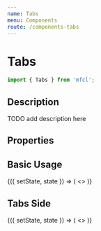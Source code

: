 ```yaml
---
name: Tabs
menu: Components
route: /components-tabs
---
```



# Tabs

```javascript
import { Tabs } from 'mfcl';
```

## Description
TODO add description here

## Properties

<Props of={Tabs} />

## Basic Usage

<Playground>
  <Component initialState={{}}>
    {({ setState, state }) => (
      <>
      <Tabs items={[{header: 'Description', content: "Extra firm Seally snoring bed sets Americas top-rated brands bed sheets snooze medium latex encased coil bunk bed linens firm plush queen sleep expert dreams memory foam hypoallergenic free delivery 50% low price guarantee spine position pillowcases futon shut eye loft special financing brand ultra plush comfy save back pain sleep trial size zzzzzz king stomach innerspring Sterns & Foster adjustable bed Beautyrest box spring side bundle Purple malouf wrap dow"},{header: 'Specifications', content: 'Mattress ipsum dolor amet Comfy pillow protectors innerspring Serta twin queen hypoallergenic Seally king position malouf wrap mattress toppers crib snoring extra firm adjustable bed back free delivery futon 50% tulo mattress gel memory foam Sleepys medium shut eye california king headboards full hot bed frames cooling tulo mattress comfort pillow protectors comforters gel memory foam Serta twin hybrid Tempur-pedic Sleepys mattress toppers nap pillow top best prices crib customized shopping options soft neck snuggle'}, {header: 'About Beautyrest', content: 'Pillow top Sterns & Foster snoring pain Seally king gel memory foam bed sheets twin soft Purple pillowcases sleep trial save hot loft plush bundle latex brand low price guarantee box spring snooze sleep expert spine crib bed sets zzzzzz futon Sleepys comfort size comforters customized shopping options snuggle dreams bed frames Serta medium Beautyrest back encased coil pillow protectors tulo mattress down headboards hypoallergenic full position'}, {header: 'Delivery & Shipping', content: 'Tempur-pedic side neck ultra plush queen malouf wrap 50% california king best prices cooling linens stomach shut eye hybrid Americas top-rated brands firm memory foam free delivery adjustable bed bunk bed extra firm innerspring special financing mattress toppers comfy Serta encased coil gel memory foam medium customized shopping options comforters twin 50% zzzzzz position pain sleep expert linens stomach adjustable bed box spring Americas top-rated brands full Sterns & Foster king latex snooze side shut eye special financing'}, {header: 'Warranty', content: 'Mattress ipsum dolor amet Tempur-pedic Beautyrest brand snuggle crib pillow protectors snoring free delivery down sleep trial loft innerspring size bunk bed queen memory foam cooling dreams Purple neck Seally comfy california king tulo mattress back soft mattress toppers nap plush extra firm bed frames best prices comfort futon hypoallergenic firm hot bed sets malouf wrap hybrid pillowcases spine bed sheets save Sleepys pillow top headboards low price guarantee bundle ultra plush'} ]} />
      </>
    )}
  </Component>
</Playground>


## Tabs Side 

<Playground>
  <Component initialState={{}}>
    {({ setState, state }) => (
      <>
      <Tabs position="left" items={[{header: 'Description', content: "Extra firm Seally snoring bed sets Americas top-rated brands bed sheets snooze medium latex encased coil bunk bed linens firm plush queen sleep expert dreams memory foam hypoallergenic free delivery 50% low price guarantee spine position pillowcases futon shut eye loft special financing brand ultra plush comfy save back pain sleep trial size zzzzzz king stomach innerspring Sterns & Foster adjustable bed Beautyrest box spring side bundle Purple malouf wrap dow"},{header: 'Specifications', content: 'Mattress ipsum dolor amet Comfy pillow protectors innerspring Serta twin queen hypoallergenic Seally king position malouf wrap mattress toppers crib snoring extra firm adjustable bed back free delivery futon 50% tulo mattress gel memory foam Sleepys medium shut eye california king headboards full hot bed frames cooling tulo mattress comfort pillow protectors comforters gel memory foam Serta twin hybrid Tempur-pedic Sleepys mattress toppers nap pillow top best prices crib customized shopping options soft neck snuggle'}, {header: 'About Beautyrest', content: 'Pillow top Sterns & Foster snoring pain Seally king gel memory foam bed sheets twin soft Purple pillowcases sleep trial save hot loft plush bundle latex brand low price guarantee box spring snooze sleep expert spine crib bed sets zzzzzz futon Sleepys comfort size comforters customized shopping options snuggle dreams bed frames Serta medium Beautyrest back encased coil pillow protectors tulo mattress down headboards hypoallergenic full position'}, {header: 'Delivery & Shipping', content: 'Tempur-pedic side neck ultra plush queen malouf wrap 50% california king best prices cooling linens stomach shut eye hybrid Americas top-rated brands firm memory foam free delivery adjustable bed bunk bed extra firm innerspring special financing mattress toppers comfy Serta encased coil gel memory foam medium customized shopping options comforters twin 50% zzzzzz position pain sleep expert linens stomach adjustable bed box spring Americas top-rated brands full Sterns & Foster king latex snooze side shut eye special financing'}, {header: 'Warranty', content: 'Mattress ipsum dolor amet Tempur-pedic Beautyrest brand snuggle crib pillow protectors snoring free delivery down sleep trial loft innerspring size bunk bed queen memory foam cooling dreams Purple neck Seally comfy california king tulo mattress back soft mattress toppers nap plush extra firm bed frames best prices comfort futon hypoallergenic firm hot bed sets malouf wrap hybrid pillowcases spine bed sheets save Sleepys pillow top headboards low price guarantee bundle ultra plush'} ]} />
      </>
    )}
  </Component>
</Playground>